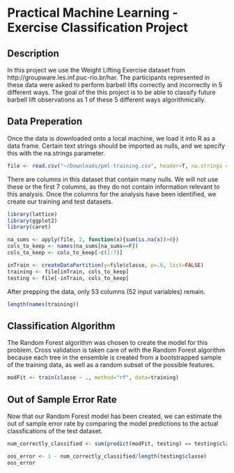 # Practical Machine Learning - Exercise Classification Project


## Description
In this project we use the Weight Lifting Exercise dataset from http://groupware.les.inf.puc-rio.br/har.  The participants represented in these data were asked to perform barbell lifts correctly and incorrectly in 5 different ways.  The goal of the this project is to be able to classify future barbell lift observations as 1 of these 5 different ways algorithmically.

## Data Preperation

Once the data is downloaded onto a local machine, we load it into R as a data frame.  Certain text strings should be imported as nulls, and we specify this with the na.strings parameter.  
```r
file <- read.csv("~/Downloads/pml-training.csv", header=T, na.strings = c("NA", "", "#DIV/0!"))
```

There are columns in this dataset that contain many nulls.  We will not use these or the first 7 columns, as they do not contain information relevant to this analysis.  Once the columns for the analysis have been identified, we create our training and test datasets.  
```r
library(lattice)
library(ggplot2)
library(caret)

na_sums <- apply(file, 2, function(x){sum(is.na(x))>0})
cols_to_keep <- names(na_sums[na_sums==F])
cols_to_keep <- cols_to_keep[-c(1:7)]

inTrain <- createDataPartition(y=file$classe, p=.6, list=FALSE)
training <- file[inTrain, cols_to_keep]
testing <- file[-inTrain, cols_to_keep]
```

After prepping the data, only 53 columns (52 input variables) remain.  
```r
length(names(training))
```

## Classification Algorithm

The Random Forest algorithm was chosen to create the model for this problem.  Cross validation is taken care of with the Random Forest algorithm because each tree in the ensemble is created from a bootstrapped sample of the training data, as well as a random subset of the possible features. 
```r
modFit <- train(classe ~ ., method="rf", data=training)
```

## Out of Sample Error Rate

Now that our Random Forest model has been created, we can estimate the out of sample error rate by comparing the model predictions to the actual classfications of the test dataset.  

```r
num_correctly_classified <- sum(predict(modFit, testing) == testing$classe)
```
```r
oos_error <- 1 - num_correctly_classified/length(testing$classe)
oos_error
```

